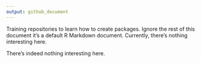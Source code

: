 ```yaml
---
output: github_document
---
```

Training repositories to learn how to create packages. Ignore the rest of this document it's a default R Markdown document. Currently, there's nothing interesting here.

There's indeed nothing interesting here. 
